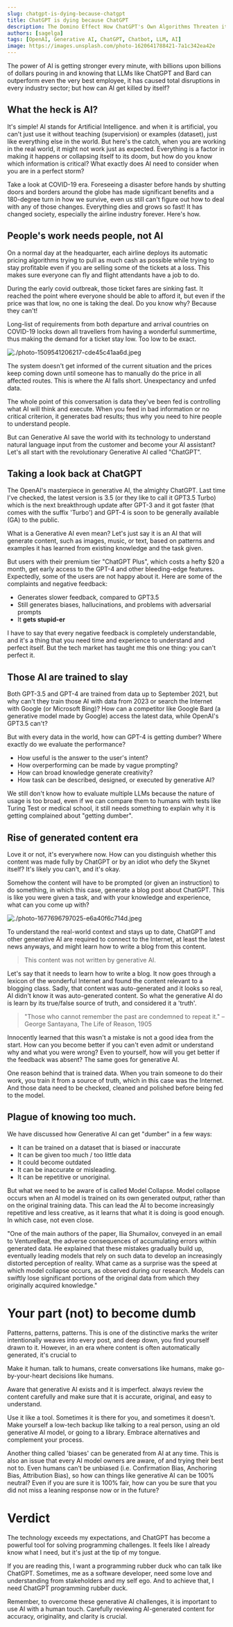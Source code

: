 ```yaml
---
slug: chatgpt-is-dying-because-chatgpt
title: ChatGPT is dying because ChatGPT
description: The Domino Effect How ChatGPT's Own Algorithms Threaten its Existence
authors: [sagelga]
tags: [OpenAI, Generative AI, ChatGPT, Chatbot, LLM, AI]
image: https://images.unsplash.com/photo-1620641788421-7a1c342ea42e
---
```


The power of AI is getting stronger every minute, with billions upon billions of dollars pouring in and knowing that LLMs like ChatGPT and Bard can outperform even the very best employee, it has caused total disruptions in every industry sector; but how can AI get killed by itself?

<!--truncate-->

## What the heck is AI?

It's simple! AI stands for Artificial Intelligence. and when it is artificial, you can't just use it without teaching (supervision) or examples (dataset), just like everything else in the world. But here's the catch, when you are working in the real world, it might not work just as expected. Everything is a factor in making it happens or collapsing itself to its doom, but how do you know which information is critical? What exactly does AI need to consider when you are in a perfect storm?

Take a look at COVID-19 era. Foreseeing a disaster before hands by shutting doors and borders around the globe has made significant benefits and a 180-degree turn in how we survive, even us still can't figure out how to deal with any of those changes. Everything dies and grows so fast! It has changed society, especially the airline industry forever. Here's how.

## People's work needs people, not AI

On a normal day at the headquarter, each airline deploys its automatic pricing algorithms trying to pull as much cash as possible while trying to stay profitable even if you are selling some of the tickets at a loss. This makes sure everyone can fly and flight attendants have a job to do.

During the early covid outbreak, those ticket fares are sinking fast. It reached the point where everyone should be able to afford it, but even if the price was that low, no one is taking the deal. Do you know why? Because they can't!

Long-list of requirements from both departure and arrival countries on COVID-19 locks down all travellers from having a wonderful summertime, thus making the demand for a ticket stay low. Too low to be exact.

![./photo-1509541206217-cde45c41aa6d.jpeg](./photo-1509541206217-cde45c41aa6d.jpeg)

The system doesn't get informed of the current situation and the prices keep coming down until someone has to manually do the price in all affected routes. This is where the AI falls short. Unexpectancy and unfed data.

The whole point of this conversation is data they've been fed is controlling what AI will think and execute. When you feed in bad information or no critical criterion, it generates bad results; thus why you need to hire people to understand people.

But can Generative AI save the world with its technology to understand natural language input from the customer and become your AI assistant? Let's all start with the revolutionary Generative AI called "ChatGPT".

## Taking a look back at ChatGPT

The OpenAI's masterpiece in generative AI, the almighty ChatGPT. Last time I've checked, the latest version is 3.5 (or they like to call it GPT3.5 Turbo) which is the next breakthrough update after GPT-3 and it got faster (that comes with the suffix 'Turbo') and GPT-4 is soon to be generally available (GA) to the public.

What is a Generative AI even mean? Let's just say it is an AI that will generate content, such as images, music, or text, based on patterns and examples it has learned from existing knowledge and the task given.

But users with their premium tier "ChatGPT Plus", which costs a hefty $20 a month, get early access to the GPT-4 and other bleeding-edge features. Expectedly, some of the users are not happy about it. Here are some of the complaints and negative feedback:

-   Generates slower feedback, compared to GPT3.5
-   Still generates biases, hallucinations, and problems with adversarial prompts
-   It **gets stupid-er**

I have to say that every negative feedback is completely understandable, and it's a thing that you need time and experience to understand and perfect itself. But the tech market has taught me this one thing: you can't perfect it.

## Those AI are trained to slay

Both GPT-3.5 and GPT-4 are trained from data up to September 2021, but why can't they train those AI with data from 2023 or search the Internet with Google (or Microsoft Bing)? How can a competitor like Google Bard (a generative model made by Google) access the latest data, while OpenAI's GPT3.5 can't?

But with every data in the world, how can GPT-4 is getting dumber? Where exactly do we evaluate the performance?

-   How useful is the answer to the user's intent?
-   How overperforming can be made by vague prompting?
-   How can broad knowledge generate creativity?
-   How task can be described, designed, or executed by generative AI?

We still don't know how to evaluate multiple LLMs because the nature of usage is too broad, even if we can compare them to humans with tests like Turing Test or medical school, it still needs something to explain why it is getting complained about "getting dumber".

## Rise of generated content era

Love it or not, it's everywhere now. How can you distinguish whether this content was made fully by ChatGPT or by an idiot who defy the Skynet itself? It's likely you can't, and it's okay.

Somehow the content will have to be prompted (or given an instruction) to do something, in which this case, generate a blog post about ChatGPT. This is like you were given a task, and with your knowledge and experience, what can you come up with?

![./photo-1677696797025-e6a40f6c714d.jpeg](./photo-1677696797025-e6a40f6c714d.jpeg)

To understand the real-world context and stays up to date, ChatGPT and other generative AI are required to connect to the Internet, at least the latest news anyways, and might learn how to write a blog from this content.

> This content was not written by generative AI.

Let's say that it needs to learn how to write a blog. It now goes through a lexicon of the wonderful Internet and found the content relevant to a blogging class. Sadly, that content was auto-generated and it looks so real, AI didn't know it was auto-generated content. So what the generative AI do is learn by its true/false source of truth, and considered it a 'truth'.

> "Those who cannot remember the past are condemned to repeat it."
> – George Santayana, The Life of Reason, 1905

Innocently learned that this wasn't a mistake is not a good idea from the start. How can you become better if you can't even admit or understand why and what you were wrong? Even to yourself, how will you get better if the feedback was absent? The same goes for generative AI.

One reason behind that is trained data. When you train someone to do their work, you train it from a source of truth, which in this case was the Internet. And those data need to be checked, cleaned and polished before being fed to the model.

## Plague of knowing too much.

We have discussed how Generative AI can get "dumber" in a few ways:

-   It can be trained on a dataset that is biased or inaccurate
-   It can be given too much / too little data
-   It could become outdated
-   It can be inaccurate or misleading.
-   It can be repetitive or unoriginal.

But what we need to be aware of is called Model Collapse. Model collapse occurs when an AI model is trained on its own generated output, rather than on the original training data. This can lead the AI to become increasingly repetitive and less creative, as it learns that what it is doing is good enough. In which case, not even close.

"One of the main authors of the paper, Ilia Shumailov, conveyed in an email to VentureBeat, the adverse consequences of accumulating errors within generated data. He explained that these mistakes gradually build up, eventually leading models that rely on such data to develop an increasingly distorted perception of reality. What came as a surprise was the speed at which model collapse occurs, as observed during our research. Models can swiftly lose significant portions of the original data from which they originally acquired knowledge."

# Your part (not) to become dumb

Patterns, patterns, patterns. This is one of the distinctive marks the writer intentionally weaves into every post, and deep down, you find yourself drawn to it. However, in an era where content is often automatically generated, it's crucial to

Make it human. talk to humans, create conversations like humans, make go-by-your-heart decisions like humans.

Aware that generative AI exists and it is imperfect. always review the content carefully and make sure that it is accurate, original, and easy to understand.

Use it like a tool. Sometimes it is there for you, and sometimes it doesn't. Make yourself a low-tech backup like talking to a real person, using an old generative AI model, or going to a library. Embrace alternatives and complement your process.

Another thing called 'biases' can be generated from AI at any time. This is also an issue that every AI model owners are aware, of and trying their best not to. Even humans can't be unbiased (i.e. Confirmation Bias, Anchoring Bias, Attribution Bias), so how can things like generative AI can be 100% neutral? Even if you are sure it is 100% fair, how can you be sure that you did not miss a leaning response now or in the future?

# Verdict

The technology exceeds my expectations, and ChatGPT has become a powerful tool for solving programming challenges. It feels like I already know what I need, but it's just at the tip of my tongue.

If you are reading this, I want a programming rubber duck who can talk like ChatGPT. Sometimes, me as a software developer, need some love and understanding from stakeholders and my self ego. And to achieve that, I need ChatGPT programming rubber duck.

Remember, to overcome these generative AI challenges, it is important to use AI with a human touch. Carefully reviewing AI-generated content for accuracy, originality, and clarity is crucial.
